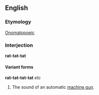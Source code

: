 ==English==
===Etymology===
[[Onomatopoeic]]

===Interjection===
'''rat-tat-tat'''

====Variant forms====
'''rat-tat-tat-tat''' ''etc''

#The sound of an automatic [[machine gun]].